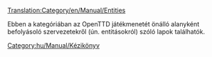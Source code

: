 [[Translation:Category/en/Manual/Entities]]


Ebben a kategóriában az OpenTTD játékmenetét önálló alanyként befolyásoló szervezetekről (ún. entitásokról) szóló lapok találhatók.

[[Category:hu/Manual/Kézikönyv]]